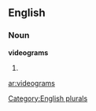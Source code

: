 ==English==

===Noun===
'''videograms'''

# {{plural of|[[videogram]]}}

[[Category:English plurals]]

[[ar:videograms]]